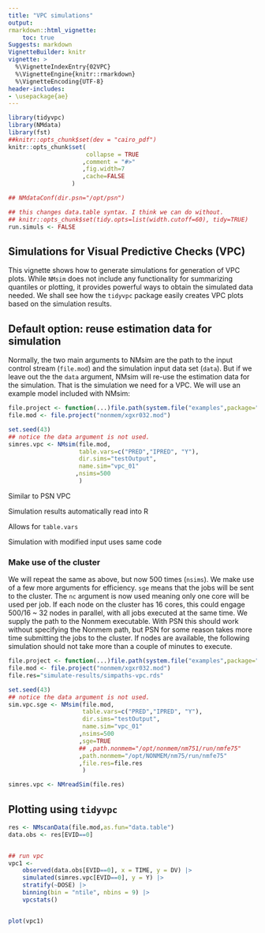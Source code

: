 ```yaml
---
title: "VPC simulations"
output:
rmarkdown::html_vignette:
    toc: true
Suggests: markdown
VignetteBuilder: knitr
vignette: >
  %\VignetteIndexEntry{02VPC}
  %\VignetteEngine{knitr::rmarkdown}
  %\VignetteEncoding{UTF-8}
header-includes:
- \usepackage{ae}
---
```


```r
library(tidyvpc)
library(NMdata)
library(fst)
##knitr::opts_chunk$set(dev = "cairo_pdf")
knitr::opts_chunk$set(
                      collapse = TRUE
                     ,comment = "#>"
                     ,fig.width=7
                     ,cache=FALSE
                  )

## NMdataConf(dir.psn="/opt/psn")

## this changes data.table syntax. I think we can do without.
## knitr::opts_chunk$set(tidy.opts=list(width.cutoff=60), tidy=TRUE)
run.simuls <- FALSE
```

## Simulations for Visual Predictive Checks (VPC)
This vignette shows how to generate simulations for generation of VPC
plots. While `NMsim` does not include any functionality for summarizing quantiles or plotting, it provides powerful ways to obtain the simulated data needed. We shall see how the `tidyvpc` package easily creates VPC plots based on the simulation results.

## Default option: reuse estimation data for simulation
Normally, the two main arguments to NMsim are the path to the input
control stream (`file.mod`) and the simulation input data set
(`data`). But if we leave out the the `data` argument, NMsim will
re-use the estimation data for the simulation. That is the simulation
we need for a VPC. We will use an example model included with NMsim:

```r


file.project <- function(...)file.path(system.file("examples",package="NMsim"),...)
file.mod <- file.project("nonmem/xgxr032.mod")

```

```r
set.seed(43)
## notice the data argument is not used.
simres.vpc <- NMsim(file.mod,
                    table.vars=c("PRED","IPRED", "Y"),
                    dir.sims="testOutput",
                    name.sim="vpc_01"
                   ,nsims=500
                    )

```

Similar to PSN VPC

Simulation results automatically read into R

Allows for `table.vars`

Simulation with modified input uses same code

### Make use of the cluster
We will repeat the same as above, but now 500 times (`nsims`). We make
use of a few more arguments for efficiency. `sge` means that the jobs
will be sent to the cluster. The `nc` argument is now used meaning
only one core will be used per job. If each node on the cluster has 16
cores, this could engage 500/16 ~ 32 nodes in parallel, with all jobs
executed at the same time. We supply the path to the Nonmem executable. With PSN this should work without specifying the Nonmem path, but PSN for some reason takes more time submitting the jobs to the cluster. If nodes are available, the following simulation should not take more than a couple of minutes to execute.

```r
file.project <- function(...)file.path(system.file("examples",package="NMsim"),...)
file.mod <- file.project("nonmem/xgxr032.mod")
file.res="simulate-results/simpaths-vpc.rds"
```

```r
set.seed(43)
## notice the data argument is not used.
sim.vpc.sge <- NMsim(file.mod,
                     table.vars=c("PRED","IPRED", "Y"),
                     dir.sims="testOutput",
                     name.sim="vpc_01"
                    ,nsims=500
                    ,sge=TRUE
                    ## ,path.nonmem="/opt/nonmem/nm751/run/nmfe75"
                    ,path.nonmem="/opt/NONMEM/nm75/run/nmfe75"
                    ,file.res=file.res
                     )

```

```r
simres.vpc <- NMreadSim(file.res)
```



## Plotting using `tidyvpc` 
```r
res <- NMscanData(file.mod,as.fun="data.table")
data.obs <- res[EVID==0]


## run vpc
vpc1 <-
    observed(data.obs[EVID==0], x = TIME, y = DV) |>
    simulated(simres.vpc[EVID==0], y = Y) |>
    stratify(~DOSE) |>
    binning(bin = "ntile", nbins = 9) |>
    vpcstats()


plot(vpc1)

```
